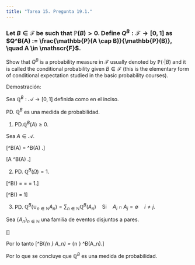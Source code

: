 ```yaml
---
title: "Tarea 15. Pregunta 19.1."
---
```


### Let $B \in \mathscr{F}$ be such that $\mathbb{P}(B) > 0$. Define $Q^B: \mathscr{F} \to [0,1]$ as $Q^B(A) := \frac{\mathbb{P}(A \cap B)}{\mathbb{P}(B)}, \quad A \in \mathscr{F}$.

Show that $Q^B$ is a probability measure in $\mathscr{F}$ usually denoted by $\mathbb{P}(\cdot|B)$ and it is called the conditional probability given $B \in \mathscr{F}$ (this is the elementary form of conditional expectation studied in the basic probability courses).

Demostración:

Sea $\mathbb{Q}^B: \mathscr{A} \to [0,1]$ definida como en el inciso.

PD. $\mathbb{Q}^B$ es una medida de probabilidad.

1. PD.$\mathbb{Q}^B(A) \geq 0$.

Sea $A \in \mathscr{A}$.

\[\mathbb{Q}^B(A) = \frac{\mathbb{P}(A \cap B)}{\mathbb{P}(B)} \geq 0 \implies \mathbb{Q}^B(A) \geq 0.\]

\[\therefore \forall  A \in \mathscr{A} \quad \mathbb{Q}^B(A) \geq 0.\]

2. PD. $\mathbb{Q}^B(\Omega) = 1$.

\[\mathbb{Q}^B(\Omega) = \frac{\mathbb{P}(\Omega \cap B)}{\mathbb{P}(B)} = \frac{\mathbb{P}(B)}{\mathbb{P}(B)} = 1.\]

\[\therefore \mathbb{Q}^B(\Omega) = 1\]

3. PD. $\mathbb{Q}^B(\cup_{n \in \mathbb{N}} A_n) = \sum_{n \in \mathbb{N}} \mathbb{Q}^B(A_n) \quad \mbox{Si} \quad A_i \cap A_j = \emptyset \quad i \neq j.$

Sea $\{A_n\}_{n \in \mathbb{N}}$ una familia de eventos disjuntos a pares.

\[\begin{align*}
\mathbb{Q}^B(\cup_{n \in \mathbb{N}} A_n) &= \frac{\mathbb{P}[(\cup_{n \in \mathbb{N}} A_n) \cap B]}{\mathbb{P}(B)} && (\mbox{Def.} \mathbb{Q}^B)\\\\
&= \frac{\mathbb{P}[\cup_{n \in \mathbb{N}} (A_n \cap B)]}{\mathbb{P}(B)} &&(\mbox{Prop. } \cap)\\\\
&= \frac{\sum_{n \in \mathbb{N}}\mathbb{P}(A_n\cap B)}{\mathbb{P}(B)} && ((A_i\cap B) \cap (A_j \cap B) = \emptyset \quad i \neq j)\\\\
&= \sum_{n \in \mathbb{N}} \frac{\mathbb{P}(A_n\cap B)}{\mathbb{P}(B)}\\\\
&= \sum_{n \in \mathbb{N}} \mathbb{Q}^B(A_n).
\end{align*}\]

Por lo tanto
\[\mathbb{Q}^B(\cup_{n \in \mathbb{N}} A_n) = \sum_{n \in \mathbb{N}} \mathbb{Q}^B(A_n).\]

Por lo que se concluye que $\mathbb{Q}^B$ es una medida de probabilidad.

